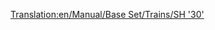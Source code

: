 [[Translation:en/Manual/Base Set/Trains/SH '30']]
{{en/Manual/Base Set/Trains/Trains|Cost=£30,468 ($60.936) 
|Speed=160 kph (100 mph)
|Weight=84 t
|Power=3,600 hp (4.827 kW)
|Annual=£2,531 ($5.062)
|Designed=1965
|Lifespan=23
|Capacity=N/A
|Description=No description has been written for this train yet. If you know something about this train, feel free to edit this page and add it!
|Real-life=The SH "30" was really the [https://www.wikipedia.org/wiki/British Rail Class 86 BR Class "86"], an electric locomotive capable of speeds of up to 100mph. Primarily designed to pull expresses up and down the West Coast Main Line in Britain.  Like the Metro-Cammell DMU these machines date from the early 1960's and the original West Coast Line Electrification scheme. Incredibly, some are still used today to pull the occasional train on the West Coast Line, and used more so in East Anglia.
}}